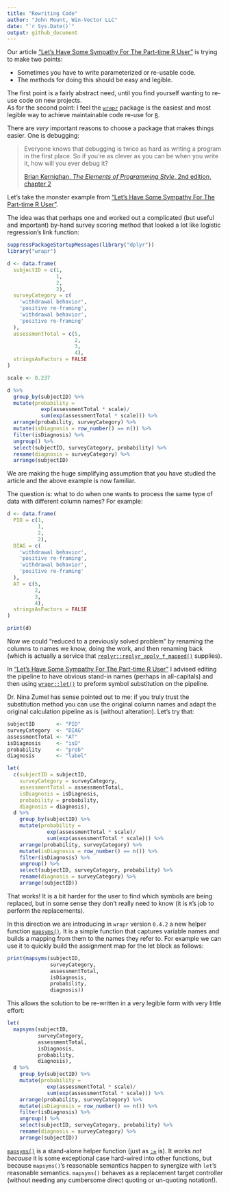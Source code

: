 ```yaml
---
title: "Rewriting Code"
author: "John Mount, Win-Vector LLC"
date: "`r Sys.Date()`"
output: github_document
---
```


Our article ["Let’s Have Some Sympathy For The Part-time R User"](http://www.win-vector.com/blog/2017/08/lets-have-some-sympathy-for-the-part-time-r-user/) is trying to make two points:

 * Sometimes you have to write parameterized or re-usable code.
 * The methods for doing this should be easy and legible.

The first point is a fairly abstract need, until you find yourself wanting to re-use code on 
new projects.  
As for the second point: I feel the [`wrapr`](https://winvector.github.io/wrapr/) package is the easiest and most legible way to achieve maintainable code re-use for [`R`](https://cran.r-project.org).

There are *very* important reasons to choose a package that makes things easier.  One is debugging:

> Everyone knows that debugging is twice as hard as writing a program in the first place. So if you're as clever as you can be when you write it, how will you ever debug it?
> <p/>[Brian Kernighan, *The Elements of Programming Style*, 2nd edition, chapter 2](https://en.wikiquote.org/wiki/Brian_Kernighan)

Let's take the monster example from ["Let’s Have Some Sympathy For The Part-time R User"](http://www.win-vector.com/blog/2017/08/lets-have-some-sympathy-for-the-part-time-r-user/).

The idea was that perhaps one and worked out a complicated (but useful and important)
by-hand survey scoring method that looked a lot like logistic regression's link function:

```r
suppressPackageStartupMessages(library("dplyr"))
library("wrapr")

d <- data.frame(
  subjectID = c(1,                   
                1,
                2,                   
                2),
  surveyCategory = c(
    'withdrawal behavior',
    'positive re-framing',
    'withdrawal behavior',
    'positive re-framing'
  ),
  assessmentTotal = c(5,                 
                      2,
                      3,                  
                      4),
  stringsAsFactors = FALSE
)

scale <- 0.237

d %>%
  group_by(subjectID) %>%
  mutate(probability =
           exp(assessmentTotal * scale)/
           sum(exp(assessmentTotal * scale))) %>%
  arrange(probability, surveyCategory) %>%
  mutate(isDiagnosis = row_number() == n()) %>%
  filter(isDiagnosis) %>%
  ungroup() %>%
  select(subjectID, surveyCategory, probability) %>%
  rename(diagnosis = surveyCategory) %>%
  arrange(subjectID)

```

We are making the huge simplifying assumption that you have studied the article and the above example is now familiar.

The question is: what to do when one wants to process the same type of data with different column names?
For example:

```r

d <- data.frame(
  PID = c(1,                   
          1,
          2,                   
          2),
  DIAG = c(
    'withdrawal behavior',
    'positive re-framing',
    'withdrawal behavior',
    'positive re-framing'
  ),
  AT = c(5,                 
         2,
         3,                  
         4),
  stringsAsFactors = FALSE
)

print(d)
```

Now we could "reduced to a previously solved problem" by renaming the columns to names we know, doing the work, and then renaming back (which is actually a service that [`replyr::replyr_apply_f_mapped()`](https://winvector.github.io/replyr/reference/replyr_apply_f_mapped.html) supplies).

In ["Let’s Have Some Sympathy For The Part-time R User"](http://www.win-vector.com/blog/2017/08/lets-have-some-sympathy-for-the-part-time-r-user/) I advised editing the pipeline to have obvious stand-in names (perhaps in all-capitals) and then using [`wrapr::let()`](https://winvector.github.io/wrapr/reference/let.html) to preform symbol substitution on the pipeline.

Dr. Nina Zumel has sense pointed out to me: if you truly trust the substitution method you can use the original column names and adapt the original calculation pipeline as is (without alteration).  Let's try that:

```r
subjectID       <- "PID"
surveyCategory  <- "DIAG"
assessmentTotal <- "AT"
isDiagnosis     <- "isD"
probability     <- "prob"
diagnosis       <- "label"

let(
  c(subjectID = subjectID,
    surveyCategory = surveyCategory, 
    assessmentTotal = assessmentTotal,
    isDiagnosis = isDiagnosis,
    probability = probability,
    diagnosis = diagnosis),
  d %>%
    group_by(subjectID) %>%
    mutate(probability =
             exp(assessmentTotal * scale)/
             sum(exp(assessmentTotal * scale))) %>%
    arrange(probability, surveyCategory) %>%
    mutate(isDiagnosis = row_number() == n()) %>%
    filter(isDiagnosis) %>%
    ungroup() %>%
    select(subjectID, surveyCategory, probability) %>%
    rename(diagnosis = surveyCategory) %>%
    arrange(subjectID))
```

That works!  It is a bit harder for the user to find which symbols are being replaced, but in some sense they don't really need to know (it is `R`'s job to perform the replacements).

In this direction we are introducing in `wrapr` version `0.4.2` a new helper function [`mapsyms()`](https://winvector.github.io/wrapr/reference/mapsyms.html).  It is a simple function that captures
variable names and builds a mapping from them to the names they refer to.  For example we can use it to quickly build the assignment map for the let block as follows:


```r
print(mapsyms(subjectID,
              surveyCategory, 
              assessmentTotal,
              isDiagnosis,
              probability,
              diagnosis))
```

This allows the solution to be re-written in a very legible form with very little effort:

```r
let(
  mapsyms(subjectID,
          surveyCategory, 
          assessmentTotal,
          isDiagnosis,
          probability,
          diagnosis),
  d %>%
    group_by(subjectID) %>%
    mutate(probability =
             exp(assessmentTotal * scale)/
             sum(exp(assessmentTotal * scale))) %>%
    arrange(probability, surveyCategory) %>%
    mutate(isDiagnosis = row_number() == n()) %>%
    filter(isDiagnosis) %>%
    ungroup() %>%
    select(subjectID, surveyCategory, probability) %>%
    rename(diagnosis = surveyCategory) %>%
    arrange(subjectID))
```

[`mapsyms()`](https://winvector.github.io/wrapr/reference/mapsyms.html) is a stand-alone helper function (just as [`:=`](https://winvector.github.io/wrapr/reference/named_map_builder.html) is).  It works *not because* it is some
exceptional case hard-wired into other functions, but because `mapsyms()`'s reasonable semantics happen to synergize with `let`'s reasonable semantics.  `mapsyms()` behaves as a replacement target controller (without needing any cumbersome direct quoting or un-quoting notation!).

